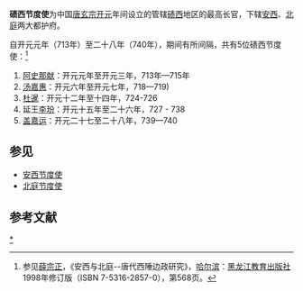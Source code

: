 '''碛西节度使'''为中国[[唐玄宗|唐玄宗]][[开元|开元]]年间设立的管辖[[碛西|碛西]]地区的最高长官，下辖[[安西大都护府|安西]]、[[北庭大都护府|北庭]]两大都护府。

自开元元年（713年）至二十八年（740年），期间有所间隔，共有5位碛西节度使：<ref>参见[[薛宗正|薛宗正]]，《安西与北庭--唐代西陲边政研究》，[[哈尔滨|哈尔滨]]：[[黑龙江教育出版社|黑龙江教育出版社]]1998年修订版（ISBN 7-5316-2857-0），第568页。</ref>

# [[阿史那献|阿史那献]]：开元元年至开元三年，713年—715年
# [[汤嘉惠|汤嘉惠]]：开元六年至开元七年，718—719)
# [[杜暹|杜暹]]：开元十二年至十四年，724-726
# 延王[[李玢|李玢]]：开元十五年至二十六年，727 - 738
# [[盖嘉运|盖嘉运]]：开元二十七至二十八年，739—740
==参见==
* [[安西节度使|安西节度使]]
* [[北庭节度使|北庭节度使]]
== 参考文献 ==
{{Reflist|2}}

[[Category:碛西节度使|*]]